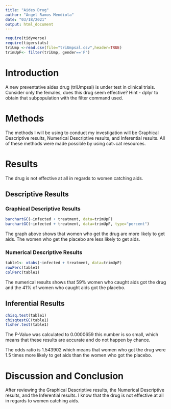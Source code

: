 ```yaml
---
title: "Aides Drug"
author: "Angel Ramos Mendiola"
date: "03/18/2021"
output: html_document
---
```

```r
require(tidyverse)
require(tigerstats)
triUmp <-read.csv(file="triUmpsal.csv",header=TRUE)
trimUpF<- filter(triUmp, gender=='F')
```

# Introduction
<!--In this section you explain what you are trying to show.  Where did the data come from?  What is the research or other question you are trying to answer?.  If you skimp in this section expect to be marked down in your grade. Paint a picture of the project a couple of paragraphs is expected!-->

A new  preventative aides drug (triUmpsal) is under test in clinical trials. Consider only the females, does this drug seem effective?  Hint - dplyr to obtain that subpopulation with the filter command used.

# Methods
The methods I will be using to conduct my investigation will be Graphical Descriptive results, Numerical Descriptive results, and Inferential results. All of these methods were made possible by using cat~cat resources. 
<!--Decide on your methods:  use "variable analysis" or other appropriate descriptors.  Make sure to choose at least one graphical method and at least one numerical method. Discuss what data manipulations may be needed for example subsetting or other binning procedures and what sort of graphical displays and inferential tools will be used!-->

# Results
  
The drug is not effective at all in regards to women catching aids.

<!--Divide this section into two sub-sections:  One for your descriptive  results and one for your inferential results.!-->

## Descriptive Results
  
### Graphical Descriptive Results
```r
barchartGC(~infected + treatment, data=trimUpF)
barchartGC(~infected + treatment, data=trimUpF, type="percent")
```

  
The graph above shows that women who get the drug are more likely to get aids. The women who get the placebo are less likely to get aids. 
<!--Graphical results here.  Make sure to show your code.  Provide appropriate labels for axes, giving units if possible, and provide a good title for the graph, too.  Use the graphical results to describe the patterns if any that exist in the data as focused toward the research question. Bottom line is to explain the features of the graph that are relevant to conforming or departing to what is expected by your null hypothesis !-->

### Numerical Descriptive Results
```r
table1<- xtabs(~infected + treatment, data=trimUpF)
rowPerc(table1)
colPerc(table1)
```
  
The numerical results shows that 59% women who caught aids got the drug and the 41% of women who caught aids got the placebo. 
<!--Numerical results go here. Use the numerical results to describe the patterns if any that exist in the data as focused toward the research question!-->

## Inferential Results
```r
chisq.test(table1)
chisqtestGC(table1)
fisher.test(table1)
```

The P-Value was calculated to 0.0000659 this number is so small, which means that these results are accurate and do not happen by chance.

The odds ratio is 1.543902 which means that women who got the drug were 1.5 times more likely to get aids than the women who got the placebo.  

<!--State hypothesis clearly.  Make sure your discussion of the inferential test covers all the aspects that the test output produces, such as test statistic, p-value etc.  Make a decision about the null hypothesis, explain the assumptions on which the selected test/procedure was based, and why the chosen procedure satisfys the assumptions and is appropriate to answer the research question!-->


# Discussion and Conclusion

After reviewing the Graphical Descriptive results, the Numerical Descriptive results, and the Inferential results. I know that the drug is not effective at all in regards to women catching aids.  

<!--Discussion and conclusion here.  If you found a relationship be sure to consider whether the relationship occurs because one of the variavbles causes the other, or whether they perhasps are related for some other reason.  Watch the chapter 6 videos from the GeorgeTown videos collection.!-->